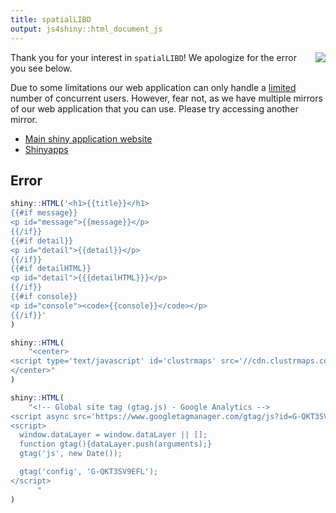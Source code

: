 ```yaml
---
title: spatialLIBD
output: js4shiny::html_document_js
---
```


<img src="http://research.libd.org/spatialLIBD/reference/figures/logo.png" align="right" />

<!-- js4shiny is available through remotes::install_github('gadenbuie/js4shiny') -->

Thank you for your interest in `spatialLIBD`! We apologize for the error you see below.

Due to some limitations our web application can only handle a [limited](https://github.com/LieberInstitute/spatialLIBD/issues/2) number of concurrent users. However, fear not, as we have multiple mirrors of our web application that you can use. Please try accessing another mirror.

* [Main shiny application website](http://spatial.libd.org/spatialLIBD)
* [Shinyapps](https://libd.shinyapps.io/spatialLIBD/)

## Error

```r
shiny::HTML('<h1>{{title}}</h1>
{{#if message}}
<p id="message">{{message}}</p>
{{/if}}
{{#if detail}}
<p id="detail">{{detail}}</p>
{{/if}}
{{#if detailHTML}}
<p id="detail">{{{detailHTML}}}</p>
{{/if}}
{{#if console}}
<p id="console"><code>{{console}}</code></p>
{{/if}}'
)
```



```r
shiny::HTML(
    "<center>
<script type='text/javascript' id='clustrmaps' src='//cdn.clustrmaps.com/map_v2.js?cl=ffffff&w=300&t=n&d=O0-J9HIlFG7Lp9zsQk6P8Uqz98Ny3K8cygM4qhvJabQ'></script>
</center>"
)
```

```r
shiny::HTML(
    "<!-- Global site tag (gtag.js) - Google Analytics -->
<script async src='https://www.googletagmanager.com/gtag/js?id=G-QKT3SV9EFL'></script>
<script>
  window.dataLayer = window.dataLayer || [];
  function gtag(){dataLayer.push(arguments);}
  gtag('js', new Date());

  gtag('config', 'G-QKT3SV9EFL');
</script>
      "
)
```
